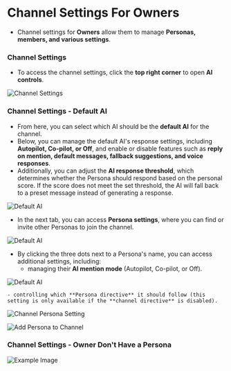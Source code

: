 # Channel Settings For Owners

- Channel settings for **Owners** allow them to manage **Personas, members, and various settings**.

### Channel Settings

- To access the channel settings, click the **top right corner** to open **AI controls**.

![Channel Settings](/images/channel13.png)


### Channel Settings - Default AI

- From here, you can select which AI should be the **default AI** for the channel.
- Below, you can manage the default AI's response settings, including **Autopilot, Co-pilot, or Off**, and enable or disable features such as **reply on mention, default messages, fallback suggestions, and voice responses**.  
- Additionally, you can adjust the **AI response threshold**, which determines whether the Persona should respond based on the personal score. If the score does not meet the set threshold, the AI will fall back to a preset message instead of generating a response.

![Default AI](/images/channel14.png)

- In the next tab, you can access **Persona settings**, where you can find or invite other Personas to join the channel.

![Default AI](/images/channel17.png)

- By clicking the three dots next to a Persona's name, you can access additional settings, including:
    - managing their **AI mention mode** (Autopilot, Co-pilot, or Off).  

![Default AI](/images/channel18.png)

    - controlling which **Persona directive** it should follow (this setting is only available if the **channel directive** is disabled).

![Channel Persona Setting](/images/channel15.png)


![Add Persona to Channel](/images/channel16.png)



### Channel Settings - Owner Don't Have a Persona

![Example Image](/images/Screenshot2025-02-03at3.12.06PM.png)



